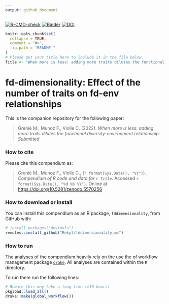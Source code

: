 ```yaml
---
output: github_document
---
```


<!-- badges:start -->
[![R-CMD-check](https://github.com/Rekyt/fddimensionality_ms/actions/workflows/R-CMD-check.yaml/badge.svg)](https://github.com/Rekyt/fddimensionality_ms/actions/workflows/R-CMD-check.yaml)
[![Binder](https://mybinder.org/badge_logo.svg)](https://mybinder.org/v2/gh///master?urlpath=rstudio)
[![DOI](https://zenodo.org/badge/DOI/10.5281/zenodo.5570256.svg)](https://doi.org/10.5281/zenodo.5570256)
<!-- badges:end -->

```r
knitr::opts_chunk$set(
  collapse = TRUE,
  comment = "#>",
  fig.path = "README-"
)
# Please put your title here to include it in the file below.
Title <- "When more is less: adding more traits dilutes the functional diversity-environment relationship"
```

# fd-dimensionality: Effect of the number of traits on fd-env relationships

This is the companion repository for the following paper:

> Grenié M., Munoz F., Violle C. (2022). _When more is less: adding more traits dilutes the functional diversity-environment relationship_. *Submitted*


### How to cite

Please cite this compendium as:

> Grenié M., Munoz F., Violle C., (`r format(Sys.Date(), "%Y")`). _Compendium of R code and data for `r Title`_. Accessed `r format(Sys.Date(), "%d %b %Y")`. Online at <https://doi.org/10.5281/zenodo.5570256>


### How to download or install

You can install this compendium as an R package, `fddimensionality`, from GitHub with:

```r
# install.packages("devtools")
remotes::install_github("Rekyt/fddimensionality_ms")
```


### How to run

The analyses of the compendium heavily rely on the use the of workflow management package [`drake`](https://cran.r-project.org/package=drake). All analyses are contained within the `R` directory.

To run them run the following lines:

```r
# Beware this may take a long time (>10 hours)
pkgload::load_all()
drake::make(global_workflow())
```
